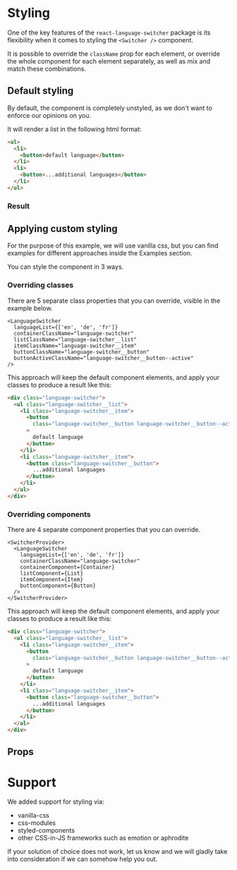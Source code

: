 

<Meta title="Documentation/Styling" />

# Styling

One of the key features of the `react-language-switcher` package is its flexibility when it comes to styling the `<Switcher />` component.

It is possible to override the `className` prop for each element, or override the whole component for each element separately, as well as mix and match these combinations.

## Default styling

By default, the component is completely unstyled, as we don't want to enforce our opinions on you.

It will render a list in the following html format:

```html
<ul>
  <li>
    <button>default language</button>
  </li>
  <li>
    <button>...additional languages</button>
  </li>
</ul>
```

### Result

<Preview withSource="none">
  <SwitcherProvider>
    <LanguageSwitcher languageList={['en', 'de', 'fr']} />
  </SwitcherProvider>
</Preview>

## Applying custom styling

For the purpose of this example, we will use vanilla css, but you can find examples for different approaches inside the Examples section.

You can style the component in 3 ways.

### Overriding classes

There are 5 separate class properties that you can override, visible in the example below.

```tsx
<LanguageSwitcher
  languageList={['en', 'de', 'fr']}
  containerClassName="language-switcher"
  listClassName="language-switcher__list"
  itemClassName="language-switcher__item"
  buttonClassName="language-switcher__button"
  buttonActiveClassName="language-switcher__button--active"
/>
```

This approach will keep the default component elements, and apply your classes to produce a result like this:

```html
<div class="language-switcher">
  <ul class="language-switcher__list">
    <li class="language-switcher__item">
      <button
        class="language-switcher__button language-switcher__button--active"
      >
        default language
      </button>
    </li>
    <li class="language-switcher__item">
      <button class="language-switcher__button">
        ...additional languages
      </button>
    </li>
  </ul>
</div>
```

### Overriding components

There are 4 separate component properties that you can override.

```tsx
<SwitcherProvider>
  <LanguageSwitcher
    languageList={['en', 'de', 'fr']}
    containerClassName="language-switcher"
    containerComponent={Container}
    listComponent={List}
    itemComponent={Item}
    buttonComponent={Button}
  />
</SwitcherProvider>
```

This approach will keep the default component elements, and apply your classes to produce a result like this:

```html
<div class="language-switcher">
  <ul class="language-switcher__list">
    <li class="language-switcher__item">
      <button
        class="language-switcher__button language-switcher__button--active"
      >
        default language
      </button>
    </li>
    <li class="language-switcher__item">
      <button class="language-switcher__button">
        ...additional languages
      </button>
    </li>
  </ul>
</div>
```

## Props

<Props of={LanguageSwitcher} />

# Support

We added support for styling via:

- vanilla-css
- css-modules
- styled-components
- other CSS-in-JS frameworks such as emotion or aphrodite

If your solution of choice does not work, let us know and we will gladly take into consideration if we can somehow help you out.
